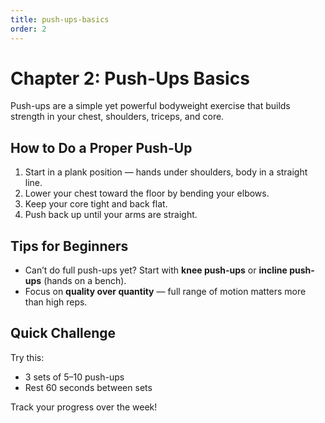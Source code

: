 ```yaml
---
title: push-ups-basics
order: 2
---
```


# Chapter 2: Push-Ups Basics

Push-ups are a simple yet powerful bodyweight exercise that builds strength in your chest, shoulders, triceps, and core.

## How to Do a Proper Push-Up

1. Start in a plank position — hands under shoulders, body in a straight line.
2. Lower your chest toward the floor by bending your elbows.
3. Keep your core tight and back flat.
4. Push back up until your arms are straight.

## Tips for Beginners

- Can’t do full push-ups yet? Start with **knee push-ups** or **incline push-ups** (hands on a bench).
- Focus on **quality over quantity** — full range of motion matters more than high reps.

## Quick Challenge

Try this:
- 3 sets of 5–10 push-ups
- Rest 60 seconds between sets

Track your progress over the week!

